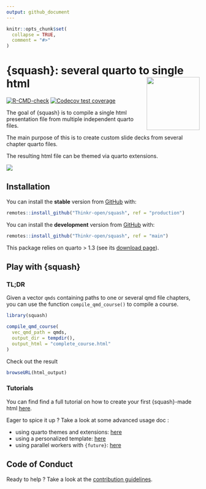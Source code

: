 ```yaml
---
output: github_document
---
```


<!-- README.md is generated from README.Rmd. Please edit that file -->

```r
knitr::opts_chunk$set(
  collapse = TRUE,
  comment = "#>"
)
```

# {squash}: several quarto to single html <img src="man/figures/logo.png" align="right" height="138" alt="" />
<!-- badges: start -->
[![R-CMD-check](https://github.com/ThinkR-open/squash/actions/workflows/R-CMD-check.yaml/badge.svg)](https://github.com/ThinkR-open/squash/actions/workflows/R-CMD-check.yaml)
[![Codecov test coverage](https://codecov.io/gh/ThinkR-open/squash/graph/badge.svg)](https://app.codecov.io/gh/ThinkR-open/squash)
<!-- badges: end -->

The goal of {squash} is to compile a single html presentation file from multiple independent quarto files.

The main purpose of this is to create custom slide decks from several chapter quarto files.

The resulting html file can be themed via quarto extensions.

![](man/figures/simple_scheme.png)

## Installation

You can install the **stable** version from [GitHub](https://github.com/Thinkr-open/squash) with:

```r
remotes::install_github("Thinkr-open/squash", ref = "production")
```


You can install the **development** version from [GitHub](https://github.com/Thinkr-open/squash) with:

```r
remotes::install_github("Thinkr-open/squash", ref = "main")
```

This package relies on quarto > 1.3 (see its [download page](https://quarto.org/docs/download/)).

## Play with {squash}

### TL;DR

Given a vector `qmds` containing paths to one or several qmd file chapters, you can use the function `compile_qmd_course()` to compile a course.

```r
library(squash)

compile_qmd_course(
  vec_qmd_path = qmds,
  output_dir = tempdir(),
  output_html = "complete_course.html"
)
```

Check out the result
```r
browseURL(html_output)
```

### Tutorials

You can find find a full tutorial on how to create your first {squash}-made html [here](https://thinkr-open.github.io/squash/articles/simple-example-usage.html).

Eager to spice it up ? Take a look at some advanced usage doc :

- using quarto themes and extensions: [here](https://thinkr-open.github.io/squash/articles/advanced-usage-theme.html)
- using a personalized template: [here](https://thinkr-open.github.io/squash/articles/advanced-usage-template.html)
- using parallel workers with `{future}`: [here](https://thinkr-open.github.io/squash/articles/advanced-usage-future.html)

## Code of Conduct

Ready to help ? Take a look at the [contribution guidelines](https://thinkr-open.github.io/squash/articles/dev-contribute.html).
